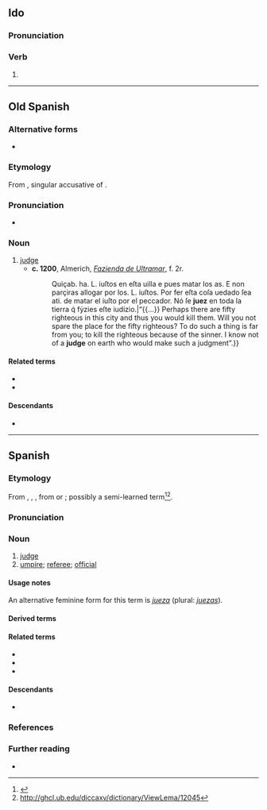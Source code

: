 ==Ido==

===Pronunciation===
{{io-IPA}}

===Verb===
{{head|io|verb form}}

# {{io-form of|ju}}

----

==Old Spanish==

===Alternative forms===
* {{l|osp|juiz}}

===Etymology===
From {{inh|osp|la|iūdicem}}, singular accusative of {{m|la|iūdex}}.

===Pronunciation===
* {{IPA|osp|/ˈd͡ʒuet͡s/}}

===Noun===
{{osp-noun|m|juezes}}

# [[judge]]
#* '''c. 1200''', Almerich, ''[[w:Fazienda de Ultramar|Fazienda de Ultramar]]'', f. 2r.
#*: {{quote|osp|{{...}} Quiçab. ha. L. iuſtos en eſta uilla e pues matar los as. E non parçiras allogar por los. L. iuſtos. Por fer eſta coſa uedado ſea ati. de matar el iuſto por el peccador. Nó ſe '''juez''' en toda la tierra q́ fẏzies eſte iudizio.|“{{...}} Perhaps there are fifty righteous in this city and thus you would kill them. Will you not spare the place for the fifty righteous? To do such a thing is far from you; to kill the righteous because of the sinner. I know not of a '''judge''' on earth who would make such a judgment”.}}

====Related terms====
* {{l|osp|judgar}}
* {{l|osp|juizio}}

====Descendants====
* {{desctree|es|juez}}

{{c|osp|Law|Occupations|People}}

----

==Spanish==

===Etymology===
From {{inh|es|osp|juez}}, {{m|osp|juiz}}, {{m|osp|judez}}, from {{der|es|la|iudex|iūdex, jūdex}} or {{m|la|iudicem|iūdicem, jūdicem}}; possibly a semi-learned term<ref>{{R:es:DCECH}}</ref><ref>http://ghcl.ub.edu/diccaxv/dictionary/ViewLema/12045</ref>.

===Pronunciation===
{{es-pr|+<audio:LL-Q1321 (spa)-AdrianAbdulBaha-juez.wav;Audio (Colombia)>}}

===Noun===
{{es-noun|mf|f=jueza}}

# [[judge]]
# [[umpire]]; [[referee]]; [[official]]

====Usage notes====
An alternative feminine form for this term is ''[[jueza]]'' (plural: ''[[juezas]]'').

====Derived terms====
{{col3|es
|juez de paz
|juez pedáneo
}}

====Related terms====
* {{l|es|juicio}}
* {{l|es|juzgado}}
* {{l|es|juzgar}}

====Descendants====
* {{desc|tl|huwes|bor=1}}

===References===
<references/>

===Further reading===
* {{R:es:DRAE}}

{{C|es|Law|Occupations}}